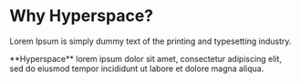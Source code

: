  

# Why Hyperspace?

Lorem Ipsum is simply dummy text of the printing and typesetting industry.

<Callout emoji="👾">
  **Hyperspace** lorem ipsum dolor sit amet, consectetur adipiscing elit, sed do eiusmod tempor incididunt ut labore et dolore magna aliqua.
</Callout>